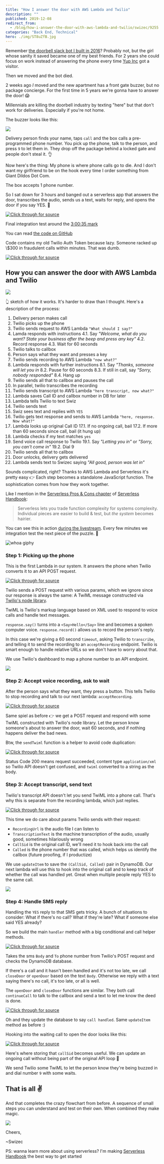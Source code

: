 ```yaml
---
title: "How I answer the door with AWS Lambda and Twilio"
description: ""
published: 2019-12-08
redirect_from:
  - /blog/how-i-answer-the-door-with-aws-lambda-and-twilio/swizec/9255
categories: "Back End, Technical"
hero: ./img/ST8uZfB.jpg
---
```


Remember [the doorbell slack bot I built in 2016](https://swizec.com/blog/make-slack-twilio-talk/swizec/7128)? Probably not, but the girl whose sanity it saved became one of my best friends. For 2 years she could focus on work instead of answering the phone every time [Yup Inc](https://yup.com) got a visitor.

Then we moved and the bot died.

2 weeks ago _I_ moved and the new apartment has a front gate buzzer, but no package concierge. For the first time in 5 years we're gonna have to answer the door! 😱

Millennials are killing the doorbell industry by texting "here" but that don't work for deliveries. Especially if you're not home.

The buzzer looks like this:

![](./img/ST8uZfB.jpg)

Delivery person finds your name, taps `call` and the box calls a pre-programmed phone number. You pick up the phone, talk to the person, and press `9` to let them in. They drop off the package behind a locked gate and people don't steal it. 👌

Now here's the thing: My phone is where phone calls go to die. And I don't want my girlfriend to be on the hook every time I order something from Giant Dildos Dot Com.

The box accepts 1 phone number.

So I sat down for 3 hours and banged out a serverless app that answers the door, transcribes the audio, sends us a text, waits for reply, and opens the door if you say YES. 🤙

[![Click through for source](./img/techletter.app-screenshot-1575873627646.png)](https://www.youtube.com/watch?v=eZm7WZizgVw)

Final integration test around the [3:00:35 mark](https://youtu.be/eZm7WZizgVw?t=10838)

You can read [the code on GitHub](https://github.com/Swizec/doorbell-app)

Code contains my old Twilio Auth Token because lazy. Someone racked up \\\$300 in fraudulent calls within minutes. That was dumb.

[![Click through for source](./img/techletter.app-screenshot-1575873910342.png)](https://twitter.com/Swizec/status/1201374225224757248)

## How you can answer the door with AWS Lambda and Twilio

![](./img/9SOoNwI.png)

👆 sketch of how it works. It's harder to draw than I thought. Here's a description of the process:

1.  Delivery person makes call
2.  Twilio picks up the phone
3.  Twilio sends request to AWS Lambda `"What should I say?"`
4.  Lamda responds with instructions 4.1. Say _"Welcome, what do you want? State your business after the beep and press any key"_ 4.2. Record response 4.3. Wait for 60 seconds
5.  Twilio talks to callbox
6.  Person says what they want and presses a key
7.  Twilio sends recording to AWS Lambda `"now what?"`
8.  Lambda responds with further instructions 8.1. Say _"Thanks, someone will let you in_ 8.2. Pause for 60 seconds 8.3. If still in call, say _"Sorry, nobody responded"_ 8.4. Hang up
9.  Twilio sends all that to callbox and pauses the call
10. In parallel, twilio transcribes the recording
11. Twilio sends transcript to AWS Lambda `"here transcript, now what?"`
12. Lambda saves Call ID and callbox number in DB for later
13. Lambda tells Twilio to text Swiz
14. Twilio sends text
15. Swiz sees text and replies with `YES`
16. Twilio gets text response and sends to AWS Lambda `"here, response. Now what?"`
17. Lambda looks up original Call ID 17.1. If no ongoing call, bail 17.2. If more than 60 seconds since call, bail (it hung up)
18. Lambda checks if my text matches `yes`
19. Send voice call response to Twilio 19.1. Say _"Letting you in"_ or _"Sorry, you can't come in"_ 19.2. Dial 9
20. Twilio sends all that to callbox
21. Door unlocks, delivery gets delivered
22. Lambda sends text to Swizec saying _"All good, person was let in"_

Sounds complicated, right? Thanks to AWS Lambda and Serverless it's pretty easy 👉 Each step becomes a standalone JavaScript function. The sophistication comes from how they work together.

Like I mention in the [Serverless Pros & Cons chapter](https://serverlesshandbook.dev/serverless-pros-cons/) of [Serverless Handbook](https://serverlesshandbook.dev):

> Serverless lets you trade function complexity for systems complexity. Individual pieces are easier to build & test, but _the system_ becomes hairier.

You can see this in action [during the livestream](https://www.youtube.com/watch?v=eZm7WZizgVw). Every few minutes we integration test the next piece of the puzzle. 🤘

![whoa giphy](./img/media-3o6gDPXMNxFhvHdcf6-giphy.gif)

### Step 1: Picking up the phone

This is the first Lambda in our system. It answers the phone when Twilio converts it to an API POST request.

[![Click through for source](./img/techletter.app-screenshot-1575873614420.png)](<https://carbon.now.sh/?bg=rgba(255,255,255,1)&t=seti&l=typescript&ds=true&wc=true&wa=true&pv=48px&ph=32px&ln=false&code=%2F%2F%20src%2Fanswercall.ts%0A%0Aexport%20const%20handler%20%3D%20async%20(event%3A%20APIGatewayEvent)%20%3D%3E%20%7B%0A%20%20%20%20if%20(event.httpMethod.toLowerCase()%20%3D%3D%3D%20%22post%22)%20%7B%0A%20%20%20%20%20%20%20%20%2F%2F%20Twilio%20sent%20us%20a%20phone%20call%2C%20assumed%20to%20be%20gate%20buzzer%20box%0A%20%20%20%20%20%20%20%20return%20handleBuzzerCall()%3B%0A%20%20%20%20%7D%20else%20%7B%0A%20%20%20%20%20%20%20%20%2F%2F%20Someone%20got%20here%20with%20a%20browser%0A%20%20%20%20%20%20%20%20return%20%7B%0A%20%20%20%20%20%20%20%20%20%20%20%20statusCode%3A%20200%2C%0A%20%20%20%20%20%20%20%20%20%20%20%20body%3A%0A%20%20%20%20%20%20%20%20%20%20%20%20%20%20%20%20%22Hello%20%F0%9F%91%8B%2C%20this%20URL%20is%20meant%20to%20be%20used%20via%20a%20buzzer%20box%20phone%20call.%20You%20probably%20don't%20want%20to%20be%20here%22%0A%20%20%20%20%20%20%20%20%7D%3B%0A%20%20%20%20%7D%0A%7D%3B%0A%0Aasync%20function%20handleBuzzerCall()%20%7B%0A%20%20%20%20const%20response%20%3D%20new%20twiml.VoiceResponse()%3B%0A%20%20%20%20response.say(%0A%20%20%20%20%20%20%20%20%22Welcome!%20What%20do%20you%20want%3F%20Answer%20after%20the%20beep%2C%20then%20press%20any%20key%22%0A%20%20%20%20)%3B%0A%20%20%20%20response.record(%7B%0A%20%20%20%20%20%20%20%20action%3A%20%22acceptRecording%22%2C%0A%20%20%20%20%20%20%20%20timeout%3A%2060%2C%0A%20%20%20%20%20%20%20%20transcribe%3A%20true%2C%0A%20%20%20%20%20%20%20%20transcribeCallback%3A%20%22acceptTranscript%22%0A%20%20%20%20%7D)%3B%0A%0A%20%20%20%20return%20sendTwiml(response)%3B%0A%7D>)

Twilio sends a POST request with various params, which we ignore since our response is always the same: A TwiML message constructed via [Twilio's node library](https://www.twilio.com/docs/libraries/node).

TwiML is Twilio's markup language based on XML used to respond to voice calls and handle text messages.

`response.say()` turns into a `<Say>Hello</Say>` line and becomes a spoken computer voice. `response.record()` allows us to record the person's reply.

In this case we're giving a 60 second `timeout`, asking Twilio to `transcribe`, and telling it to send the recording to an `acceptRecording` endpoint. Twilio is smart enough to handle relative URLs so we don't have to worry about that.

We use Twilio's dashboard to map a phone number to an API endpoint.

![](./img/9ERHfRR.png)

### Step 2: Accept voice recording, ask to wait

After the person says what they want, they press a button. This tells Twilio to stop recording and talk to our next lambda: `acceptRecording`.

[![Click through for source](./img/techletter.app-screenshot-1575873614255.png)](<https://carbon.now.sh/?bg=rgba(255,255,255,1)&t=seti&l=typescript&ds=true&wc=true&wa=true&pv=48px&ph=32px&ln=false&code=%2F%2F%20src%2FacceptRecording.ts%0A%0Aexport%20const%20handler%20%3D%20async%20(event%3A%20APIGatewayEvent)%20%3D%3E%20%7B%0A%20%20%20%20const%20response%20%3D%20new%20twiml.VoiceResponse()%3B%0A%0A%20%20%20%20response.say(%22Thank%20you.%20Someone%20will%20let%20you%20in%20right%20away.%22)%3B%0A%20%20%20%20response.pause(%7B%0A%20%20%20%20%20%20%20%20length%3A%2060%0A%20%20%20%20%7D)%3B%0A%20%20%20%20response.say(%22Looks%20like%20nobody%20answered%2C%20try%20calling%20a%20real%20human.%22)%3B%0A%0A%20%20%20%20return%20sendTwiml(response)%3B%0A%7D%3B>)

Same spiel as before 👉 we get a POST request and respond with some TwiML constructed with Twilio's node library. Let the person know someone's about to answer the door, wait 60 seconds, and if nothing happens deliver the bad news.

Btw, the `sendTwiml` function is a helper to avoid code duplication:

[![Click through for source](./img/techletter.app-screenshot-1575873614283.png)](<https://carbon.now.sh/?bg=rgba(255,255,255,1)&t=seti&l=typescript&ds=true&wc=true&wa=true&pv=48px&ph=32px&ln=false&code=%2F%2F%20src%2Futils.ts%0A%0Aexport%20const%20sendTwiml%20%3D%20(twiml%3A%20any)%20%3D%3E%20%7B%0A%20%20%20%20return%20%7B%0A%20%20%20%20%20%20%20%20statusCode%3A%20200%2C%0A%20%20%20%20%20%20%20%20headers%3A%20%7B%0A%20%20%20%20%20%20%20%20%20%20%20%20%22Content-Type%22%3A%20%22application%2Fxml%22%0A%20%20%20%20%20%20%20%20%7D%2C%0A%20%20%20%20%20%20%20%20body%3A%20twiml.toString()%0A%20%20%20%20%7D%3B%0A%7D%3B>)

Status Code 200 means request succeeded, content type `application/xml` so Twilio API doesn't get confused, and `twiml` converted to a string as the body.

### Step 3: Accept transcript, send text

Twilio's transcript API doesn't let you send TwiML into a phone call. That's why this is separate from the recording lambda, which just replies.

[![Click through for source](./img/techletter.app-screenshot-1575873614247.png)](<https://carbon.now.sh/?bg=rgba(255,255,255,1)&t=seti&l=typescript&ds=true&wc=true&wa=true&pv=48px&ph=32px&ln=false&code=%2F%2F%20src%2FacceptTranscript.ts%0A%0Aexport%20const%20handler%20%3D%20async%20(event%3A%20APIGatewayEvent)%20%3D%3E%20%7B%0A%20%20%20%20const%20%7B%20RecordingUrl%2C%20TranscriptionText%2C%20CallSid%2C%20Called%20%7D%20%3D%20qs.parse(%0A%20%20%20%20%20%20%20%20event.body!%0A%20%20%20%20)%3B%0A%0A%20%20%20%20%2F%2F%20Save%20(CallSid%2C%20Called)%20pair%20for%20lookup%20in%20SMS%20handler%0A%20%20%20%20await%20updateItem(%7B%0A%20%20%20%20%20%20%20%20Key%3A%20%7B%20phone_number%3A%20Called%20as%20string%20%7D%2C%0A%20%20%20%20%20%20%20%20UpdateExpression%3A%0A%20%20%20%20%20%20%20%20%20%20%20%20%22SET%20callSid%20%3D%20%3AcallSid%2C%20createdAt%20%3D%20%3AcreatedAt%2C%20handledAt%20%3D%20%3AhandledAt%22%2C%0A%20%20%20%20%20%20%20%20ExpressionAttributeValues%3A%20%7B%0A%20%20%20%20%20%20%20%20%20%20%20%20%22%3AcallSid%22%3A%20CallSid%20as%20string%2C%0A%20%20%20%20%20%20%20%20%20%20%20%20%22%3AcreatedAt%22%3A%20new%20Date().toISOString()%2C%0A%20%20%20%20%20%20%20%20%20%20%20%20%22%3AhandledAt%22%3A%20null%0A%20%20%20%20%20%20%20%20%7D%0A%20%20%20%20%7D)%3B%0A%0A%20%20%20%20const%20client%20%3D%20twilio(accountSid%2C%20authToken)%3B%0A%20%20%20%20for%20(let%20recipient%20of%20recipients)%20%7B%0A%20%20%20%20%20%20%20%20await%20client.messages.create(%7B%0A%20%20%20%20%20%20%20%20%20%20%20%20body%3A%20%60There's%20someone%20at%20the%20door!%5Cn%5Cn%0A%20%20%20%20%20%20%20%20transcript%3A%20%22%24%7BTranscriptionText%7D%22%5Cn%5Cn%0A%20%20%20%20%20%20%20%20recording%3A%20%24%7BRecordingUrl%7D%5Cn%0A%20%20%20%20%20%20%20%20Reply%20YES%20to%20let%20them%20in!%0A%20%20%20%20%20%20%20%20%60%2C%0A%20%20%20%20%20%20%20%20%20%20%20%20to%3A%20recipient%2C%0A%20%20%20%20%20%20%20%20%20%20%20%20from%3A%20Called%20as%20string%0A%20%20%20%20%20%20%20%20%7D)%3B%0A%20%20%20%20%7D%0A%0A%20%20%20%20return%20%7B%0A%20%20%20%20%20%20%20%20statusCode%3A%20200%2C%0A%20%20%20%20%20%20%20%20body%3A%20%22success%22%0A%20%20%20%20%7D%3B%0A%7D%3B>)

This time we do care about params Twilio sends with their request:

- `RecordingUrl` is the audio file I can listen to
- `TranscriptionText` is the machine transcription of the audio, usually good, sometimes hilariously wrong
- `CallSid` is the original call ID, we'll need it to hook back into the call
- `Called` is the phone number that was called, which helps us identify the callbox (future proofing, if I productize)

We use `updateItem` to save the `(CallSid, Called)` pair in DynamoDB. Our next lambda will use this to hook into the original call and to keep track of whether the call was handled yet. Great when multiple people reply YES to the same call.

![](./img/RZDckNq.png)

### Step 4: Handle SMS reply

Handling the `YES` reply to that SMS gets tricky. A bunch of situations to consider: What if there's no call? What if they're late? What if someone else said YES already?

So we build the main `handler` method with a big conditional and call helper methods.

[![Click through for source](./img/techletter.app-screenshot-1575873614384.png)](<https://carbon.now.sh/?bg=rgba(255,255,255,1)&t=seti&l=typescript&ds=true&wc=true&wa=true&pv=48px&ph=32px&ln=false&code=%2F%2F%20src%2FhandleSMSReply.ts%0A%0Aexport%20const%20handler%20%3D%20async%20(event%3A%20APIGatewayEvent)%20%3D%3E%20%7B%0A%20%20%20%20const%20%7B%20Body%2C%20To%20%7D%20%3D%20qs.parse(event.body!)%3B%0A%20%20%20%20const%20%7B%20Item%20%7D%20%3D%20await%20getItem(%7B%20Key%3A%20%7B%20phone_number%3A%20To%20as%20string%20%7D%20%7D)%3B%0A%0A%20%20%20%20if%20(Item%20%26%26%20!Item.handledAt%20%26%26%20!outdated(Item))%20%7B%0A%20%20%20%20%20%20%20%20if%20((Body%20as%20string).toLowerCase().includes(%22yes%22))%20%7B%0A%20%20%20%20%20%20%20%20%20%20%20%20%2F%2F%20open%20the%20door%0A%20%20%20%20%20%20%20%20%20%20%20%20return%20openDoor(Item.callSid%2C%20To%20as%20string)%3B%0A%20%20%20%20%20%20%20%20%7D%20else%20%7B%0A%20%20%20%20%20%20%20%20%20%20%20%20%2F%2F%20don't%20open%20the%20door%0A%20%20%20%20%20%20%20%20%20%20%20%20return%20closeDoor(Item.callSid%2C%20To%20as%20string)%3B%0A%20%20%20%20%20%20%20%20%7D%0A%20%20%20%20%7D%20else%20%7B%0A%20%20%20%20%20%20%20%20const%20response%20%3D%20new%20twiml.MessagingResponse()%3B%0A%20%20%20%20%20%20%20%20let%20text%20%3D%0A%20%20%20%20%20%20%20%20%20%20%20%20%22No%20ongoing%20call.%20Only%20text%20this%20number%20in%20response%20to%20a%20message%20%E2%9C%8C%EF%B8%8F%22%3B%0A%0A%20%20%20%20%20%20%20%20if%20(Item)%20%7B%0A%20%20%20%20%20%20%20%20%20%20%20%20%2F%2F%20call%20was%20found%0A%20%20%20%20%20%20%20%20%20%20%20%20if%20(Item.handledAt)%20%7B%0A%20%20%20%20%20%20%20%20%20%20%20%20%20%20%20%20text%20%3D%20%22Someone%20else%20already%20answered%20the%20door%22%3B%0A%20%20%20%20%20%20%20%20%20%20%20%20%7D%20else%20if%20(outdated(Item))%20%7B%0A%20%20%20%20%20%20%20%20%20%20%20%20%20%20%20%20text%20%3D%20%22You%20missed%20the%2060second%20timeout%22%3B%0A%20%20%20%20%20%20%20%20%20%20%20%20%7D%0A%20%20%20%20%20%20%20%20%7D%0A%0A%20%20%20%20%20%20%20%20return%20sendTwiml(response.message(text))%3B%0A%20%20%20%20%7D%0A%7D%3B>)

Takes the sms `Body` and `To` phone number from Twilio's POST request and checks the DynamoDB database.

If there's a call and it hasn't been handled and it's not too late, we call `closeDoor` or `openDoor` based on the text `Body`. Otherwise we reply with a text saying there's no call, it's too late, or all is well.

The `openDoor` and `closeDoor` functions are similar. They both call `continueCall` to talk to the callbox and send a text to let me know the deed is done.

[![Click through for source](./img/techletter.app-screenshot-1575873614309.png)](<https://carbon.now.sh/?bg=rgba(255,255,255,1)&t=seti&l=typescript&ds=true&wc=true&wa=true&pv=48px&ph=32px&ln=false&code=%2F%2F%20src%2FhandleSMSReply.ts%0A%0A%2F%2F%20Texts%20user%20that%20door%20is%20openinng%0A%2F%2F%20Hooks%20into%20ongoing%20phone%20call%0A%2F%2F%20Sends%20dial%20tone%0Aasync%20function%20openDoor(callSid%3A%20string%2C%20phone_number%3A%20string)%20%7B%0A%20%20%20%20const%20success%20%3D%20await%20continueCall(callSid%2C%20true)%3B%0A%0A%20%20%20%20const%20response%20%3D%20new%20twiml.MessagingResponse()%3B%0A%20%20%20%20let%20message%3B%0A%0A%20%20%20%20if%20(success)%20%7B%0A%20%20%20%20%20%20%20%20message%20%3D%20response.message(%22Opened%20the%20door%22)%3B%0A%0A%20%20%20%20%20%20%20%20%2F%2F%20flag%20call%20as%20handled%0A%20%20%20%20%20%20%20%20await%20updateItem(%7B%0A%20%20%20%20%20%20%20%20%20%20%20%20Key%3A%20%7B%20phone_number%20%7D%2C%0A%20%20%20%20%20%20%20%20%20%20%20%20UpdateExpression%3A%20%22SET%20handledAt%20%3D%20%3AhandledAt%22%2C%0A%20%20%20%20%20%20%20%20%20%20%20%20ExpressionAttributeValues%3A%20%7B%0A%20%20%20%20%20%20%20%20%20%20%20%20%20%20%20%20%22%3AhandledAt%22%3A%20new%20Date().toISOString()%0A%20%20%20%20%20%20%20%20%20%20%20%20%7D%0A%20%20%20%20%20%20%20%20%7D)%3B%0A%20%20%20%20%7D%20else%20%7B%0A%20%20%20%20%20%20%20%20message%20%3D%20response.message(%22Something%20went%20wrong%22)%3B%0A%20%20%20%20%7D%0A%0A%20%20%20%20return%20sendTwiml(message)%3B%0A%7D>)

Oh and they update the database to say `call handled`. Same `updateItem` method as before :)

Hooking into the waiting call to open the door looks like this:

[![Click through for source](./img/techletter.app-screenshot-1575873614280.png)](<https://carbon.now.sh/?bg=rgba(255,255,255,1)&t=seti&l=typescript&ds=true&wc=true&wa=true&pv=48px&ph=32px&ln=false&code=%2F%2F%20src%2FhandleSMSReply.ts%0A%0Aasync%20function%20continueCall(callSid%3A%20string%2C%20openDoor%3A%20boolean)%20%7B%0A%20%20%20%20const%20client%20%3D%20twilio(accountSid%2C%20authToken)%3B%0A%20%20%20%20try%20%7B%0A%20%20%20%20%20%20%20%20const%20response%20%3D%20new%20twiml.VoiceResponse()%3B%0A%20%20%20%20%20%20%20%20if%20(openDoor)%20%7B%0A%20%20%20%20%20%20%20%20%20%20%20%20response.say(%22Buzzing%20you%20in%22)%3B%0A%20%20%20%20%20%20%20%20%20%20%20%20response.play(%7B%20digits%3A%20%22ww9wwww%22%20%7D)%3B%0A%20%20%20%20%20%20%20%20%7D%20else%20%7B%0A%20%20%20%20%20%20%20%20%20%20%20%20response.say(%22Sorry%2C%20residents%20said%20you%20can't%20come%20in%22)%3B%0A%20%20%20%20%20%20%20%20%7D%0A%0A%20%20%20%20%20%20%20%20await%20client.calls(callSid).update(%7B%20twiml%3A%20response.toString()%20%7D)%3B%0A%20%20%20%20%20%20%20%20return%20true%3B%0A%20%20%20%20%7D%20catch%20(e)%20%7B%0A%20%20%20%20%20%20%20%20console.log(%22Error%20continuing%20call%22)%3B%0A%20%20%20%20%20%20%20%20console.log(e)%3B%0A%20%20%20%20%20%20%20%20return%20false%3B%0A%20%20%20%20%7D%0A%7D>)

Here's where storing that `callSid` becomes useful. We can update an ongoing call without being part of the original API loop 💪

We send Twilio some TwiML to let the person know they're being buzzed in and dial number `9` with some waits.

## That is all ✌️

And that completes the crazy flowchart from before. A sequence of small steps you can understand and test on their own. When combined they make magic.

![](./img/RTPzkxz.png)

Cheers,

~Swizec

PS: wanna learn more about using serverless? I'm making [Serverless Handbook](https://serverlesshandbook.dev/) the best way to get started
